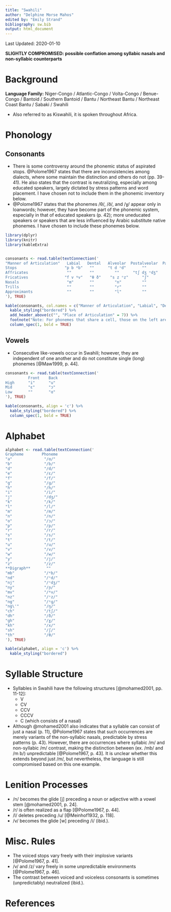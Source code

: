 ```yaml
---
title: "Swahili"
author: "Delphine Morse Mahos"
edited by: "Emily Strand"
bibliography: sw.bib
output: html_document
---
```


Last Updated: 2020-01-10

**SLIGHTLY COMPROMISED: possible conflation among syllabic nasals and non-syllabic counterparts**

# Background

**Language Family:** Niger-Congo / Atlantic-Congo / Volta-Congo / Benue-Congo / Bantoid / Southern Bantoid / Bantu / Northeast Bantu / Northeast Coast Bantu / Sabaki / Swahili

* Also referred to as Kiswahili, it is spoken throughout Africa.

# Phonology

## Consonants

* There is some controversy around the phonemic status of aspirated stops. @Polome1967 states that there are inconsistencies among dialects, where some maintain the distinction and others do not (pp. 39-41). He also states that the contrast is neutralizing, especially among educated speakers, largely dictated by stress patterns and word placement. I have chosen not to include them in the phonemic inventory below.
* @Polome1967 states that the phonemes /θ/, /ð/, and /ɣ/ appear only in loanwords; however, they have become part of the phonemic system, especially in that of educated speakers (p. 42); more uneducated speakers or speakers that are less influenced by Arabic substitute native phonemes. I have chosen to include these phonemes below.

```r

library(dplyr)
library(knitr)
library(kableExtra)


consonants <- read.table(textConnection('
"Manner of Articulation"   Labial   Dental   Alveolar  Postalveolar  Palatal     Velar   Glottal
Stops                     "p b ᵐb"   ""      "t d ⁿd"       ""         ""      "k ɡ ᵑɡ"    ""
Affricates                 ""        ""         ""      "tʃ dʒ ⁿdʒ"    ""         ""       ""
Fricatives                "f v ᶬv"   "θ ð"    "s z ⁿz"      "ʃ"        ""        "x ɣ"     "h"
Nasals                     "m"       ""         "n"         ""         "ɲ"        "ŋ"      ""
Trills                     ""        ""         "r"         ""         ""         ""       ""
Approximants               ""        ""         "l"         ""         "j"        "w"      ""
'), TRUE)

kable(consonants, col.names = c("Manner of Articulation", "Labial", "Dental", "Alveolar", "Postalveolar", "Palatal", "Velar", "Glottal"), align = 'c') %>%
  kable_styling("bordered") %>%
  add_header_above(c("", "Place of Articulation" = 7)) %>%
  footnote("Note: For phonemes that share a cell, those on the left are voiceless and those on the right are voiced. Where three phonemes share a cell, they are ordered voiceless, voiced, and prenasalized.", general_title = "") %>%
  column_spec(1, bold = TRUE)
```

## Vowels

* Consecutive like-vowels occur in Swahili; however, they are independent of one another and do not constitute single (long) phonemes [@Maw1999, p. 44].

```r
consonants <- read.table(textConnection('
          Front    Back
High      "i"      "u"
Mid       "ɛ"      "ɔ"
Low       ""       "ɑ"
'), TRUE)

kable(consonants, align = 'c') %>%
  kable_styling("bordered") %>%
  column_spec(1, bold = TRUE)
```

# Alphabet

```r

alphabet <- read.table(textConnection('
Grapheme        Phoneme
"a"              "/ɑ/"
"b"              "/b/"
"d"              "/d/"
"e"              "/ɛ/"
"f"              "/f/"
"g"              "/ɡ/"
"h"              "/h/"
"i"              "/i/"
"j"              "/dʒ/"
"k"              "/k/"
"l"              "/l/"
"m"              "/m/"
"n"              "/n/"
"o"              "/ɔ/"
"p"              "/p/"
"r"              "/r/"
"s"              "/s/"
"t"              "/t/"
"u"              "/u/"
"v"              "/v/"
"w"              "/w/"
"y"              "/j/"
"z"              "/z/"
**Digraph**       ""
"mb"             "/ᵐb/"
"nd"             "/ⁿd/"
"nj"             "/ⁿdʒ/"
"ny"             "/ɲ/"
"mv"             "/ᶬv/"
"nz"             "/ⁿz/"
"ng"             "/ᵑɡ/"
"ng\'"           "/ŋ/"
"ch"             "/tʃ/"
"dh"             "/ð/"
"gh"             "/ɣ/"
"kh"             "/x/"
"sh"             "/ʃ/"
"th"             "/θ/"
'), TRUE)

kable(alphabet, align = 'c') %>%
  kable_styling("bordered")
```

# Syllable Structure

* Syllables in Swahili have the following structures [@mohamed2001, pp. 11-12]:
    - V
    - CV
    - CCV
    - CCCV
    - C (which consists of a nasal)
* Although @mohamed2001 also indicates that a syllable can consist of just a nasal (p. 11), @Polome1967 states that such occurrences are merely variants of the non-syllabic nasals, predictable by stress patterns (p. 43). However, there are occurrences where syllabic /m/ and non-syllabic /m/ contrast, making the distinction between (ex. /mb/ and /m b/) unpredictable [@Polome1967, p. 43]. It is unclear whether this extends beyond just /m/, but nevertheless, the language is still compromised based on this one example.

# Lenition Processes

* /n/ becomes the glide [j] preceding a noun or adjective with a vowel stem [@mohamed2001, p. 24].
* /r/ is often realized as a flap [@Polome1967, p. 44].
* /l/ deletes preceding /u/ [@Meinhof1932, p. 118].
* /v/ becomes the glide [w] preceding /i/ (ibid.).


# Misc. Rules

* The voiced stops vary freely with their implosive variants [@Polome1967, p. 41].
* /v/ and /z/ vary freely in some unpredictable environments [@Polome1967, p. 46].
* The contrast between voiced and voiceless consonants is sometimes (unpredictably) neutralized (ibid.).

# References
